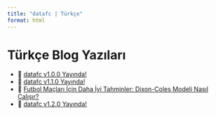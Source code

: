```yaml
---
title: "datafc | Türkçe"
format: html
---
```


# Türkçe Blog Yazıları

- 📄 [datafc v1.0.0 Yayında!](post1/datafc-v100-yayinda.qmd){target="_blank"}
- 📄 [datafc v1.1.0 Yayında!](post2/datafc-v110-yayinda.qmd){target="_blank"}
- 📄 [Futbol Maçları İçin Daha İyi Tahminler: Dixon-Coles Modeli Nasıl Çalışır?](post3/futbol-maclari-icin-daha-iyi-tahminler-dixon-coles-modeli-nasil-calisir.qmd){target="_blank"}
- 📄 [datafc v1.2.0 Yayında!](post4/datafc-v120-yayinda.qmd){target="_blank"}